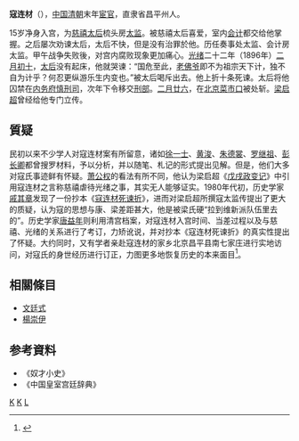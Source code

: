 '''寇连材'''（{{bd|？||1896年||catIdx=K}}），[[中国|中国]][[清朝|清朝]]末年[[宦官|宦官]]，直隶省昌平州人。

15岁净身入宫，为[[慈禧太后|慈禧太后]]梳头房[[太监|太监]]。被慈禧太后喜爱，室内[[会计|会计]]都交给他掌握。之后屡次劝谏太后，太后不快，但是没有治罪於他。历任奏事处太监、会计房太监。甲午战争失败後，对宫内腐败现象更加痛心。[[光绪|光绪]]二十二年（1896年）[[二月初十|二月初十]]，[[太后|太后]]没有起床，他就哭谏：“国危至此，[[老佛爷|老佛爷]]即不为祖宗天下计，独不自为计乎？何忍更纵游乐生内变也。”被太后喝斥出去。他上折十条死谏。太后将他囚禁在[[内务府|内务府]][[慎刑司|慎刑司]]，次年下令移交[[刑部|刑部]]。[[二月廿六|二月廿六]]，在[[北京|北京]][[菜市口|菜市口]]被处斩。[[梁启超|梁启超]]曾经给他专门立传。

== 質疑 ==
民初以来不少学人对寇连材案有所留意，诸如[[徐一士|徐一士]]、[[黄浚|黄浚]]、[[朱德裳|朱德裳]]、[[罗继祖|罗继祖]]、[[彭长卿|彭长卿]]都曾搜罗材料，予以分析，并以随笔、札记的形式提出见解。但是，他们大多对寇氏事迹鲜有怀疑。[[萧公权|萧公权]]的看法有所不同，他认为梁启超《[[戊戌政变记|戊戌政变记]]》中引用寇连材之言称慈禧虐待光绪之事，其实无人能够证实。1980年代初，历史学家[[戚其章|戚其章]]发现了一份抄本《[[寇连材死谏折|寇连材死谏折]]》，进而对梁启超所撰寇太监传提出了更大的质疑，认为寇的思想与康、梁差距甚大，他是被梁氏硬“拉到维新派队伍里去的”。历史学家[[唐益年|唐益年]]则利用清宫档案，对寇连材入宫时间、当差过程以及与慈禧、光绪的关系进行了考订，力矫讹说，并对抄本《寇连材死谏折》的真实性提出了怀疑。大约同时，又有学者亲赴寇连材的家乡北京昌平县南七家庄进行实地访问，对寇氏的身世经历进行订正，力图更多地恢复历史的本来面目<ref>{{cite web | language = zh-hans | publisher = 搜狐网>历史>正文 | title = 清末“烈宦”寇连材形象是如何炼成的？ | url = http://www.sohu.com/a/112917715_114973 | author = 来源：搜狐网 | date = 2016年8月31日 | accessdate = 2016年8月31日 | archive-url = https://web.archive.org/web/20171020191335/http://www.sohu.com/a/112917715_114973 | archive-date = 2017年10月20日 | dead-url = yes }}</ref>。

== 相關條目 ==
* [[文廷式|文廷式]]
* [[楊崇伊|楊崇伊]]
== 参考資料 == 
* 《奴才小史》
* 《中国皇室宫廷辞典》

[[分类:清朝宦官|K]]
[[分类:昌平人|K]]
[[分类:寇姓|L]]